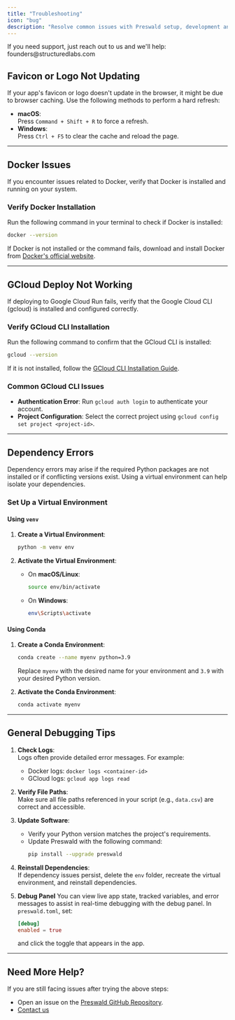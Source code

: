 ```yaml
---
title: "Troubleshooting"
icon: "bug"
description: "Resolve common issues with Preswald setup, development and deployment."
---
```


<Warning>
  If you need support, just reach out to us and we'll help:
  founders@structuredlabs.com
</Warning>

## **Favicon or Logo Not Updating**

If your app's favicon or logo doesn't update in the browser, it might be due to browser caching. Use the following methods to perform a hard refresh:

- **macOS**:  
  Press `Command + Shift + R` to force a refresh.
- **Windows**:  
  Press `Ctrl + F5` to clear the cache and reload the page.

---

## **Docker Issues**

If you encounter issues related to Docker, verify that Docker is installed and running on your system.

### **Verify Docker Installation**

Run the following command in your terminal to check if Docker is installed:

```bash
docker --version
```

If Docker is not installed or the command fails, download and install Docker from [Docker's official website](https://www.docker.com/).

---

## **GCloud Deploy Not Working**

If deploying to Google Cloud Run fails, verify that the Google Cloud CLI (gcloud) is installed and configured correctly.

### **Verify GCloud CLI Installation**

Run the following command to confirm that the GCloud CLI is installed:

```bash
gcloud --version
```

If it is not installed, follow the [GCloud CLI Installation Guide](https://cloud.google.com/sdk/docs/install).

### **Common GCloud CLI Issues**

- **Authentication Error**: Run `gcloud auth login` to authenticate your account.
- **Project Configuration**: Select the correct project using `gcloud config set project <project-id>`.

---

## **Dependency Errors**

Dependency errors may arise if the required Python packages are not installed or if conflicting versions exist. Using a virtual environment can help isolate your dependencies.

### **Set Up a Virtual Environment**

#### **Using `venv`**

1. **Create a Virtual Environment**:

   ```bash
   python -m venv env
   ```

2. **Activate the Virtual Environment**:

   - On **macOS/Linux**:
     ```bash
     source env/bin/activate
     ```
   - On **Windows**:
     ```bash
     env\Scripts\activate
     ```

#### **Using Conda**

1. **Create a Conda Environment**:

   ```bash
   conda create --name myenv python=3.9
   ```

   Replace `myenv` with the desired name for your environment and `3.9` with your desired Python version.

2. **Activate the Conda Environment**:

   ```bash
   conda activate myenv
   ```

---

## **General Debugging Tips**

1. **Check Logs**:  
   Logs often provide detailed error messages. For example:
   - Docker logs: `docker logs <container-id>`
   - GCloud logs: `gcloud app logs read`
2. **Verify File Paths**:  
   Make sure all file paths referenced in your script (e.g., `data.csv`) are correct and accessible.

3. **Update Software**:

   - Verify your Python version matches the project's requirements.
   - Update Preswald with the following command:
     ```bash
     pip install --upgrade preswald
     ```

4. **Reinstall Dependencies**:  
   If dependency issues persist, delete the `env` folder, recreate the virtual environment, and reinstall dependencies.


5. **Debug Panel**
   You can view live app state, tracked variables, and error messages to assist in real-time debugging with the debug panel. In `preswald.toml`, set:
   ```toml
   [debug]
   enabled = true
   ```
   and click the toggle that appears in the app.
---

## **Need More Help?**

If you are still facing issues after trying the above steps:

- Open an issue on the [Preswald GitHub Repository](https://github.com/StructuredLabs/preswald/issues).
- [Contact us](mailto:founders@structuredlabs.com)
